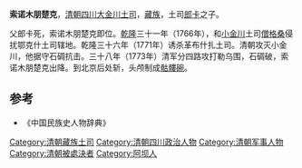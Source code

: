 '''索诺木朋楚克'''，[[清朝|清朝]][[四川|四川]][[大金川|大金川]][[土司|土司]]，[[藏族|藏族]]，土司[[郎卡|郎卡]]之子。

父郎卡死，索诺木朋楚克即位。[[乾隆|乾隆]]三十一年（1766年），和[[小金川|小金川]]土司[[僧格桑|僧格桑]]侵扰鄂克什土司辖地。乾隆三十六年（1771年）诱杀革布什扎土司。清朝攻灭小金川，他据守石碉抗击。三十八年（1773年）清军分四路攻打勒乌围，石碉破，索诺木朋楚克出降。到北京后处斩，头颅制成[[骷髏碗|骷髏碗]]。

==参考==
*《中国民族史人物辞典》

{{DEFAULTSORT:S}}
[[Category:清朝藏族土司|Category:清朝藏族土司]]
[[Category:清朝四川政治人物|Category:清朝四川政治人物]]
[[Category:清朝军事人物|Category:清朝军事人物]]
[[Category:清朝被處決者|Category:清朝被處決者]]
[[Category:阿坝人|Category:阿坝人]]